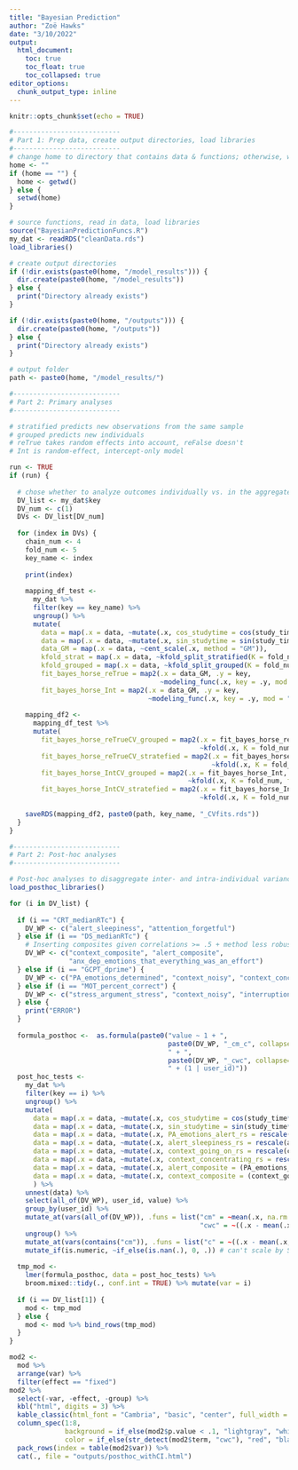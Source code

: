 ```yaml
---
title: "Bayesian Prediction"
author: "Zoë Hawks"
date: "3/10/2022"
output:
  html_document:
    toc: true
    toc_float: true
    toc_collapsed: true
editor_options: 
  chunk_output_type: inline
---
```


```r
knitr::opts_chunk$set(echo = TRUE)
```

```r
#---------------------------
# Part 1: Prep data, create output directories, load libraries
#---------------------------
# change home to directory that contains data & functions; otherwise, will assume current wd
home <- ""
if (home == "") {
  home <- getwd()
} else {
  setwd(home)
}

# source functions, read in data, load libraries
source("BayesianPredictionFuncs.R")
my_dat <- readRDS("cleanData.rds")
load_libraries()

# create output directories
if (!dir.exists(paste0(home, "/model_results"))) {
  dir.create(paste0(home, "/model_results"))
} else {
  print("Directory already exists")
}

if (!dir.exists(paste0(home, "/outputs"))) {
  dir.create(paste0(home, "/outputs"))
} else {
  print("Directory already exists")
}

# output folder
path <- paste0(home, "/model_results/")
```

```r
#---------------------------
# Part 2: Primary analyses
#---------------------------

# stratified predicts new observations from the same sample
# grouped predicts new individuals
# reTrue takes random effects into account, reFalse doesn't
# Int is random-effect, intercept-only model

run <- TRUE
if (run) {
  
  # chose whether to analyze outcomes individually vs. in the aggregate
  DV_list <- my_dat$key
  DV_num <- c(1)
  DVs <- DV_list[DV_num]
  
  for (index in DVs) {
    chain_num <- 4
    fold_num <- 5
    key_name <- index
    
    print(index)
    
    mapping_df_test <-
      my_dat %>%
      filter(key == key_name) %>%
      ungroup() %>%
      mutate(
        data = map(.x = data, ~mutate(.x, cos_studytime = cos(study_time*2*pi))),
        data = map(.x = data, ~mutate(.x, sin_studytime = sin(study_time*2*pi))),
        data_GM = map(.x = data, ~cent_scale(.x, method = "GM")),
        kfold_strat = map(.x = data, ~kfold_split_stratified(K = fold_num, x = .x$user_id)),
        kfold_grouped = map(.x = data, ~kfold_split_grouped(K = fold_num, x = .x$user_id)),
        fit_bayes_horse_reTrue = map2(.x = data_GM, .y = key,
                                      ~modeling_func(.x, key = .y, mod = "all", chain_num = chain_num, iter_num = 5000)),
        fit_bayes_horse_Int = map2(.x = data_GM, .y = key,
                                   ~modeling_func(.x, key = .y, mod = "int", chain_num = chain_num, iter_num =10000)))
    
    mapping_df2 <-
      mapping_df_test %>%
      mutate(
        fit_bayes_horse_reTrueCV_grouped = map2(.x = fit_bayes_horse_reTrue, .y = kfold_grouped,
                                                ~kfold(.x, K = fold_num, folds = .y, save_fits = TRUE)),
        fit_bayes_horse_reTrueCV_stratefied = map2(.x = fit_bayes_horse_reTrue, .y = kfold_strat,
                                                   ~kfold(.x, K = fold_num, folds = .y, save_fits = TRUE)),
        fit_bayes_horse_IntCV_grouped = map2(.x = fit_bayes_horse_Int, .y = kfold_grouped,
                                             ~kfold(.x, K = fold_num, folds = .y, save_fits = TRUE)),
        fit_bayes_horse_IntCV_stratefied = map2(.x = fit_bayes_horse_Int, .y = kfold_strat,
                                                ~kfold(.x, K = fold_num, folds = .y, save_fits = TRUE)) )
    
    saveRDS(mapping_df2, paste0(path, key_name, "_CVfits.rds"))
  }
}
```

```r
#---------------------------
# Part 2: Post-hoc analyses
#---------------------------

# Post-hoc analyses to disaggregate inter- and intra-individual variance for significant effects
load_posthoc_libraries()

for (i in DV_list) {
  
  if (i == "CRT_medianRTc") {
    DV_WP <- c("alert_sleepiness", "attention_forgetful")
  } else if (i == "DS_medianRTc") {
    # Inserting composites given correlations >= .5 + method less robust to multi-collinearity
    DV_WP <- c("context_composite", "alert_composite",
               "anx_dep_emotions_that_everything_was_an_effort")
  } else if (i == "GCPT_dprime") {
    DV_WP <- c("PA_emotions_determined", "context_noisy", "context_concentrating", "interruptions_Interruptions")
  } else if (i == "MOT_percent_correct") {
    DV_WP <- c("stress_argument_stress", "context_noisy", "interruptions_Interruptions")
  } else {
    print("ERROR")
  }
  
  formula_posthoc <-  as.formula(paste0("value ~ 1 + ", 
                                        paste0(DV_WP, "_cm_c", collapse=" + "), 
                                        " + ",
                                        paste0(DV_WP, "_cwc", collapse=" + "),
                                        " + (1 | user_id)"))
  post_hoc_tests <-
    my_dat %>%
    filter(key == i) %>%
    ungroup() %>%
    mutate(
      data = map(.x = data, ~mutate(.x, cos_studytime = cos(study_time*2*pi))),
      data = map(.x = data, ~mutate(.x, sin_studytime = sin(study_time*2*pi))),
      data = map(.x = data, ~mutate(.x, PA_emotions_alert_rs = rescale(PA_emotions_alert, to = c(0,1)))),
      data = map(.x = data, ~mutate(.x, alert_sleepiness_rs = rescale(alert_sleepiness, to = c(0,1)))),
      data = map(.x = data, ~mutate(.x, context_going_on_rs = rescale(context_going_on, to = c(0,1)))),
      data = map(.x = data, ~mutate(.x, context_concentrating_rs = rescale(context_concentrating, to = c(0,1)))),
      data = map(.x = data, ~mutate(.x, alert_composite = (PA_emotions_alert_rs - alert_sleepiness_rs)/2)),
      data = map(.x = data, ~mutate(.x, context_composite = (context_going_on_rs + context_concentrating_rs)/2))
      ) %>%
    unnest(data) %>%
    select(all_of(DV_WP), user_id, value) %>%
    group_by(user_id) %>%
    mutate_at(vars(all_of(DV_WP)), .funs = list("cm" = ~mean(.x, na.rm = TRUE),
                                                "cwc" = ~((.x - mean(.x, na.rm=TRUE)) / sd(.x, na.rm=TRUE)))) %>%
    ungroup() %>%
    mutate_at(vars(contains("cm")), .funs = list("c" = ~((.x - mean(.x, na.rm = TRUE)) / sd(.x, na.rm = TRUE)))) %>%
    mutate_if(is.numeric, ~if_else(is.nan(.), 0, .)) # can't scale by SD if there's no variation
    
  tmp_mod <- 
    lmer(formula_posthoc, data = post_hoc_tests) %>%
    broom.mixed::tidy(., conf.int = TRUE) %>% mutate(var = i)
  
  if (i == DV_list[1]) {
    mod <- tmp_mod
  } else {
    mod <- mod %>% bind_rows(tmp_mod)
  }
}

mod2 <- 
  mod %>%
  arrange(var) %>%
  filter(effect == "fixed")
mod2 %>%
  select(-var, -effect, -group) %>%
  kbl("html", digits = 3) %>%
  kable_classic(html_font = "Cambria", "basic", "center", full_width = F) %>%
  column_spec(1:8, 
              background = if_else(mod2$p.value < .1, "lightgray", "white"), 
              color = if_else(str_detect(mod2$term, "cwc"), "red", "black")) %>%
  pack_rows(index = table(mod2$var)) %>%
  cat(., file = "outputs/posthoc_withCI.html")
```

